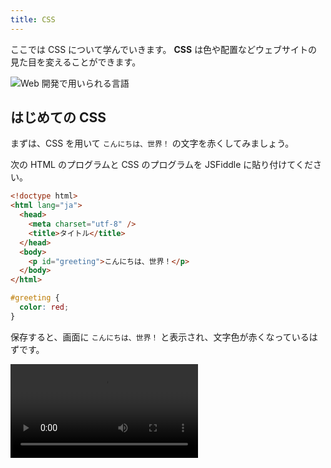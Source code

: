 ```yaml
---
title: CSS
---
```



ここでは CSS について学んでいきます。
**CSS** は色や配置などウェブサイトの見た目を変えることができます。

![Web 開発で用いられる言語](./web-development-languages.drawio.svg)

## はじめての CSS

まずは、CSS を用いて `こんにちは、世界！` の文字を赤くしてみましょう。

次の HTML のプログラムと CSS のプログラムを JSFiddle に貼り付けてください。

```html title="HTML のプログラム"
<!doctype html>
<html lang="ja">
  <head>
    <meta charset="utf-8" />
    <title>タイトル</title>
  </head>
  <body>
    <p id="greeting">こんにちは、世界！</p>
  </body>
</html>
```

```css title="CSS のプログラム"
#greeting {
  color: red;
}
```

保存すると、画面に `こんにちは、世界！` と表示され、文字色が赤くなっているはずです。

<video src={writeCssCodeVideo} controls />

## CSS の仕組み

先ほどのプログラムを詳しく見ていきます。

### `id` 属性の指定

CSS を記述する際には、まずスタイルを適用する対象となる HTML 要素を指定する必要があります。
このために、スタイルを適用する対象となる HTML 要素に `id` 属性を指定します。

先ほどの例では、HTML のプログラムで `p` 要素に対して、`greeting` という `id` 属性を指定しました。

```html
<p id="greeting">こんにちは、世界！</p>
```

### セレクタ

次に、CSS でどの HTML 要素に対してスタイルを適用するのかを指定します。
ここで、使用するのが**セレクタ**です。

先ほどの例では、CSS のプログラムで `#greeting` のように書くことで、`greeting` という `id` 属性を持つ HTML 要素に対してスタイルを適用するように指定しています。

```css
#greeting {
  color: red;
}
```

### プロパティとプロパティ値

次に、指定した HTML 要素に対して、どのようなスタイルを適用するのかを記述します。

```css
#greeting {
  color: red;
}
```

先ほどの例では、`color` という<Term type="cssProperty">**プロパティ**</Term>に、`red` という**プロパティ値**を指定することで、文字色を赤色にしています。

{/* prettier-ignore */}
<Term type="cssProperty">プロパティ</Term>はスタイルの種類を表し、プロパティ値はプロパティに指定できる値を表します。

## 複数のプロパティ

```css
#greeting {
  color: red;
  font-size: 30px;
}
```

複数の<Term type="cssProperty">プロパティ</Term>を指定する場合には、上のように `プロパティ: プロパティ値;` の組を並べて記述します。
ここでは、文字サイズを `30px` の大きさにしています。

CSS の<Term type="cssProperty">プロパティ</Term>には `color` (文字色) や `font-size` (文字サイズ) だけでなく、`background-color` (背景色)、`text-decoration` (文字装飾) 等、数えきれないほどの種類が定義されています。
様々なプロパティを調べてみてください。

## 演習問題

### 問題 1

次のように、画面に `こんにちは、CSS！` と表示して、文字色を `green` に、背景色を `lightgray` に、文字サイズを `40px` にしてください。

![こんにちは、CSS！](./hello-css.jpg)

<Answer title="こんにちは、CSS！">

```html
<!doctype html>
<html lang="ja">
  <head>
    <meta charset="utf-8" />
    <title>タイトル</title>
  </head>
  <body>
    <p id="greeting">こんにちは、CSS！</p>
  </body>
</html>
```

```css
#greeting {
  color: green;
  background-color: lightgray;
  font-size: 40px;
}
```

<ViewSource url={import.meta.url} path="_samples/hello-css" />

</Answer>

### 問題 2

HTML と CSS を用いて自分の作りたいウェブサイトを作ってみましょう。
今まで習ったことを使えば、たいていのウェブサイトは作ることができます。
必要に応じて調べながら作ってみてください。
